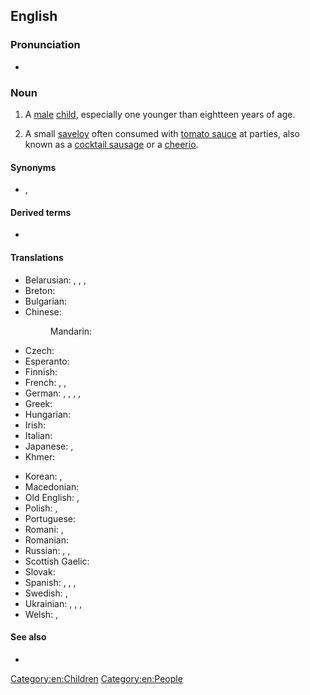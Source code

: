 {{also|Little Boy}}

==English==

===Pronunciation===
* {{audio|en|en-au-little boy.ogg|Audio (AU)}}

===Noun===
{{en-noun}}

# A [[male]] [[child]], especially one younger than eightteen years of age.
# {{lb|en|AU|NZ}} A small [[saveloy]] often consumed with [[tomato sauce]] at parties, also known as a [[cocktail sausage]] or a [[cheerio]].

====Synonyms====
* {{sense|male child}} {{l|en|boykin}}, {{l|en|young boy}}

====Derived terms====
* {{l|en|little boy's room}}

====Translations====
{{trans-top|a diminutive male child}}
* Belarusian: {{t|be|хло́пчык|m}}, {{t|be|хлапчаня́|n}}, {{t|be|хлапчанё|n}}, {{t|be|хлапчу́к|m}} {{qualifier|colloquial}}
* Breton: {{t+|br|paotr|m}}
* Bulgarian: {{t+|bg|момче́нце|n}}
* Chinese:
*: Mandarin: {{t|cmn|小男孩|tr=xiǎonánhái}}
* Czech: {{t|cs|chlapeček|m}}
* Esperanto: {{t|eo|knabeto}}
* Finnish: {{t+|fi|pikkupoika}}
* French: {{t+|fr|garçonnet|m}}, {{t+|fr|petit|m}}, {{t+|fr|gamin|m}}
* German: {{t|de|Knäbchen|n}}, {{t+|de|Knäblein|n}}, {{t+|de|Bürschchen|n}}, {{t+|de|Bübchen|n}}, {{t+|de|Bengelchen|n}}
* Greek: {{t+|el|αγοράκι|n}}
* Hungarian: {{t+|hu|kisfiú}}
* Irish: {{t+|ga|buachaill|m}}
* Italian: {{t+|it|bambino|m}}
* Japanese: {{t+|ja|男の子|tr=おとこのこ, otoko no ko}}, {{t+|ja|男児|tr=だんじ, danji}}
* Khmer: {{t|km|ក្មេងប្រុស}}
{{trans-mid}}
* Korean: {{t+|ko|남자아이}}, {{t|ko|남자애}}
* Macedonian: {{t|mk|момченце}}
* Old English: {{t|ang|cnafa|m}}, {{t|ang|cniht|m}}
* Polish: {{t+|pl|chłopczyk|m}}, {{t+|pl|chłopaczek|m}}
* Portuguese: {{t+|pt|rapaz|m}}
* Romani: {{t|rom|ćhavorro|m}} {{qualifier|Romani}}, {{t|rom|raklorro|m}} {{qualifier|non-Romani}}
* Romanian: {{t+|ro|băiețel|m}}
* Russian: {{t+|ru|ма́льчик|m}}, {{t+|ru|мальчи́шка|m}}, {{t+|ru|мальчуга́н|m}} {{qualifier|colloquial}}
* Scottish Gaelic: {{t+|gd|balachan|m}}
* Slovak: {{t|sk|chlapček|m}}
* Spanish: {{t+|es|niño|m}}, {{t+|es|chamaquito|m}} {{qualifier|Mexico|Central America}}, {{t+|es|chiquito|m}}, {{t|es|chiquitin|m}}
* Swedish: {{t+|sv|småpojke|c}}, {{t+|sv|gosse|c}}
* Ukrainian: {{t|uk|хло́пчик}}, {{t|uk|хлопча́к|m}}, {{t|uk|хлопчи́сько|n}}, {{t|uk|хлопі́йко|n}}
* Welsh: {{t|cy|bachgennyn|m}}, {{t|cy|bachgenyn|m}}
{{trans-bottom}}

====See also====
* {{l|en|little girl}}

[[Category:en:Children]]
[[Category:en:People]]